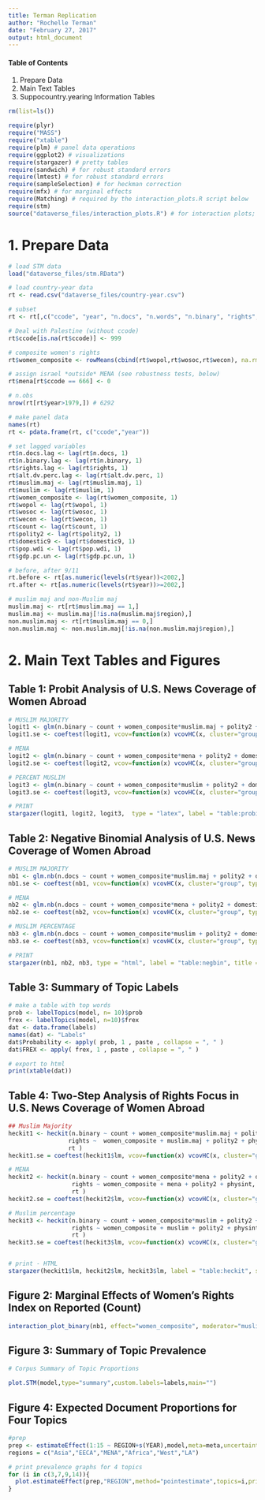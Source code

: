 ```yaml
---
title: Terman Replication
author: "Rochelle Terman"
date: "February 27, 2017"
output: html_document
---
```


#### Table of Contents

1. Prepare Data
2. Main Text Tables
3. Suppocountry.yearing Information Tables

```r
rm(list=ls())

require(plyr)
require("MASS")
require("xtable")
require(plm) # panel data operations
require(ggplot2) # visualizations
require(stargazer) # pretty tables
require(sandwich) # for robust standard errors
require(lmtest) # for robust standard errors
require(sampleSelection) # for heckman correction
require(mfx) # for marginal effects
require(Matching) # required by the interaction_plots.R script below
require(stm)
source("dataverse_files/interaction_plots.R") # for interaction plots; see paper for attribution
```

# 1. Prepare Data

```r
# load STM data
load("dataverse_files/stm.RData")

# load country-year data
rt <- read.csv("dataverse_files/country-year.csv")

# subset
rt <- rt[,c("ccode", "year", "n.docs", "n.words", "n.binary", "rights", "alt.dv.perc", "muslim", "muslim.maj", "mena", "polity2", "physint", "amnesty", "statedept", "gdp.pc.un", "pop.wdi", "wopol", "wosoc", "wecon", "domestic9", "count", "region")]

# Deal with Palestine (without ccode)
rt$ccode[is.na(rt$ccode)] <- 999

# composite women's rights
rt$women_composite <- rowMeans(cbind(rt$wopol,rt$wosoc,rt$wecon), na.rm = T)

# assign israel *outside* MENA (see robustness tests, below)
rt$mena[rt$ccode == 666] <- 0

# n.obs
nrow(rt[rt$year>1979,]) # 6292

# make panel data
names(rt)
rt <- pdata.frame(rt, c("ccode","year"))

# set lagged variables
rt$n.docs.lag <- lag(rt$n.docs, 1)
rt$n.binary.lag <- lag(rt$n.binary, 1)
rt$rights.lag <- lag(rt$rights, 1)
rt$alt.dv.perc.lag <- lag(rt$alt.dv.perc, 1)
rt$muslim.maj <- lag(rt$muslim.maj, 1)
rt$muslim <- lag(rt$muslim, 1)
rt$women_composite <- lag(rt$women_composite, 1)
rt$wopol <- lag(rt$wopol, 1)
rt$wosoc <- lag(rt$wosoc, 1)
rt$wecon <- lag(rt$wecon, 1)
rt$count <- lag(rt$count, 1)
rt$polity2 <- lag(rt$polity2, 1)
rt$domestic9 <- lag(rt$domestic9, 1)
rt$pop.wdi <- lag(rt$pop.wdi, 1)
rt$gdp.pc.un <- lag(rt$gdp.pc.un, 1)

# before, after 9/11
rt.before <- rt[as.numeric(levels(rt$year))<2002,]
rt.after <- rt[as.numeric(levels(rt$year))>=2002,]

# muslim maj and non-Muslim maj
muslim.maj <- rt[rt$muslim.maj == 1,]
muslim.maj <- muslim.maj[!is.na(muslim.maj$region),]
non.muslim.maj <- rt[rt$muslim.maj == 0,]
non.muslim.maj <- non.muslim.maj[!is.na(non.muslim.maj$region),]
```

# 2. Main Text Tables and Figures

## Table 1: Probit Analysis of U.S. News Coverage of Women Abroad

```r
# MUSLIM MAJORITY
logit1 <- glm(n.binary ~ count + women_composite*muslim.maj + polity2 + domestic9 + log(pop.wdi) + log(gdp.pc.un), data = rt, family = binomial(link="probit"), control = list(maxit = 50))
logit1.se <- coeftest(logit1, vcov=function(x) vcovHC(x, cluster="group", type="HC1"))[,2]

# MENA
logit2 <- glm(n.binary ~ count + women_composite*mena + polity2 + domestic9 + log(pop.wdi) + log(gdp.pc.un), data = rt, family = binomial(link="probit"), control = list(maxit = 50))
logit2.se <- coeftest(logit2, vcov=function(x) vcovHC(x, cluster="group", type="HC1"))[,2]

# PERCENT MUSLIM
logit3 <- glm(n.binary ~ count + women_composite*muslim + polity2 + domestic9 + log(pop.wdi) + log(gdp.pc.un), data = rt, family = binomial(link="probit"), control = list(maxit = 50))
logit3.se <- coeftest(logit3, vcov=function(x) vcovHC(x, cluster="group", type="HC1"))[,2]

# PRINT
stargazer(logit1, logit2, logit3,  type = "latex", label = "table:probit", style = "ajps", title = "Probit Analysis of U.S. News Coverage about Women Abroad", se = list(logit1.se, logit2.se, logit3.se), notes="Robust standard errors clustered on country appear in parentheses.",  dep.var.labels = "Repocountry.yeared (Binary)", covariate.labels=c("Country Repocountry.years", "Women's Rights Index","Muslim Majority","MENA", "Muslim Percentage", "Democracy", "Instability", "Population", "GDP per capita", "Women's Rights x Muslim Majority", "Women's Rights x MENA","Women's Rights x Muslim Percentage"), star.cutoffs = c(0.05, 0.01, .001))
```

## Table 2: Negative Binomial Analysis of U.S. News Coverage of Women Abroad

```r
# MUSLIM MAJORITY
nb1 <- glm.nb(n.docs ~ count + women_composite*muslim.maj + polity2 + domestic9 + log(pop.wdi) +log(gdp.pc.un),data = rt)
nb1.se <- coeftest(nb1, vcov=function(x) vcovHC(x, cluster="group", type="HC1"))[,2]

# MENA
nb2 <- glm.nb(n.docs ~ count + women_composite*mena + polity2 + domestic9 + log(pop.wdi) +log(gdp.pc.un),data = rt)
nb2.se <- coeftest(nb2, vcov=function(x) vcovHC(x, cluster="group", type="HC1"))[,2]

# MUSLIM PERCENTAGE
nb3 <- glm.nb(n.docs ~ count + women_composite*muslim + polity2 + domestic9 + log(pop.wdi) +log(gdp.pc.un),data = rt)
nb3.se <- coeftest(nb3, vcov=function(x) vcovHC(x, cluster="group", type="HC1"))[,2]

# PRINT
stargazer(nb1, nb2, nb3, type = "html", label = "table:negbin", title = "Negative Binomial Analysis of U.S. News Coverage about Women Abroad", style = "ajps", se = list(nb1.se, nb2.se, nb3.se), notes="Robust standard errors clustered on country appear in parentheses.",  dep.var.labels = "Reported (Count)", covariate.labels=c("Country Reports", "Women's Rights Index","Muslim Majority","MENA", "Muslim Percentage", "Democracy", "Instability", "Population", "GDP per capita", "Women's Rights x Muslim Majority", "Women's Rights x MENA","Women's Rights x Muslim Percentage"), star.cutoffs = c(0.05, 0.01, 0.001))
```

## Table 3: Summary of Topic Labels

```r
# make a table with top words
prob <- labelTopics(model, n= 10)$prob
frex <- labelTopics(model, n=10)$frex
dat <- data.frame(labels)
names(dat) <- "Labels"
dat$Probability <- apply( prob, 1 , paste , collapse = ", " )
dat$FREX <- apply( frex, 1 , paste , collapse = ", " )

# export to html
print(xtable(dat))
```

## Table 4: Two-Step Analysis of Rights Focus in U.S. News Coverage of Women Abroad

```r
## Muslim Majority
heckit1 <- heckit(n.binary ~ count + women_composite*muslim.maj + polity2 + domestic9 + log(pop.wdi) +log(gdp.pc.un),
                 rights ~  women_composite + muslim.maj + polity2 + physint,
                 rt )
heckit1.se = coeftest(heckit1$lm, vcov=function(x) vcovHC(x, cluster="group", type="HC1"))[,2]

# MENA
heckit2 <- heckit(n.binary ~ count + women_composite*mena + polity2 + domestic9 + log(pop.wdi) +log(gdp.pc.un),
                  rights ~ women_composite + mena + polity2 + physint,
                  rt )
heckit2.se = coeftest(heckit2$lm, vcov=function(x) vcovHC(x, cluster="group", type="HC1"))[,2]

# Muslim percentage
heckit3 <- heckit(n.binary ~ count + women_composite*muslim + polity2 + domestic9 + log(pop.wdi) +log(gdp.pc.un),
                  rights ~ women_composite + muslim + polity2 + physint,
                  rt )
heckit3.se = coeftest(heckit3$lm, vcov=function(x) vcovHC(x, cluster="group", type="HC1"))[,2]


# print - HTML
stargazer(heckit1$lm, heckit2$lm, heckit3$lm, label = "table:heckit", style = "ajps", title = "Two-Step Analysis of Rights Focus in U.S. News Coverage about Women Abroad", se = list(heckit1.se, heckit2.se, heckit3.se), notes="Robust standard errors clustered on country appear in parentheses.",  dep.var.labels = "Rights Focus", covariate.labels=c("Intercept", "Women's Rights Index","Muslim Majority","MENA", "Muslim Percentage", "Democracy", "Physical Integrity Rights"), star.cutoffs = c(0.05, 0.01, 0.001))
```

## Figure 2: Marginal Effects of Women's Rights Index on Reported (Count)

```r
interaction_plot_binary(nb1, effect="women_composite", moderator="muslim.maj", interaction="women_composite:muslim.maj", factor_labels=c("Not Muslim Majority","Muslim Majority"), xlabel="", ylabel="Marginal Effect of Women's Rights on Coverage", title="")
```

## Figure 3: Summary of Topic Prevalence

```r
# Corpus Summary of Topic Proportions

plot.STM(model,type="summary",custom.labels=labels,main="")
```

## Figure 4: Expected Document Proportions for Four Topics

```r
#prep
prep <- estimateEffect(1:15 ~ REGION+s(YEAR),model,meta=meta,uncertainty="Global",documents=docs)
regions = c("Asia","EECA","MENA","Africa","West","LA")

# print prevalence graphs for 4 topics
for (i in c(3,7,9,14)){
  plot.estimateEffect(prep,"REGION",method="pointestimate",topics=i,printlegend=TRUE,labeltype="custom",custom.labels=regions,main=labels[i],ci.level=.95,nsims=100)
}
```
